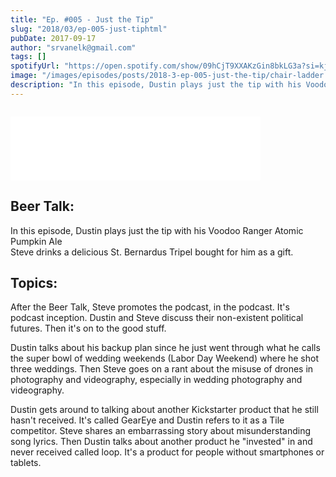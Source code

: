 ```yaml
---
title: "Ep. #005 - Just the Tip"
slug: "2018/03/ep-005-just-tiphtml"
pubDate: 2017-09-17
author: "srvanelk@gmail.com"
tags: []
spotifyUrl: "https://open.spotify.com/show/09hCjT9XXAKzGin8bkLG3a?si=kjRZvQ1JTb6Ov3HVzSSlWA"
image: "/images/episodes/posts/2018-3-ep-005-just-the-tip/chair-ladder.webp"
description: "In this episode, Dustin plays just the tip with his Voodoo Ranger Atomic Pumpkin Ale while Steve drinks a delicious St. Bernardus Tripel bought for him as a gift. Then, Steve promotes the podcast, in the podcast. It's podcast inception. Dustin and Steve discuss their non-existent political futures. Then it's on to the good stuff. Dustin talks about his backup plan since he just went through what he calls the super bowl of wedding weekends (Labor Day Weekend) where he shot three weddings. Then Steve goes on a rant about the misuse of drones in photography and videography, especially in wedding photography and videography. Dustin gets around to talking about another Kickstarter product that he still hasn't received. It's called GearEye and Dustin refers to it as a Tile competitor. Steve shares an embarrassing story about misunderstanding song lyrics. Then Dustin talks about another product he 'invested' in and never received called loop. It's a product for people without smartphones or tablets."
---
```


<figure>
  <img src="/images/episodes/posts/2018-3-ep-005-just-the-tip/chair-ladder.webp" alt="" />
</figure>
<iframe
  class="embedly-embed"
  src="//cdn.embedly.com/widgets/media.html?src=https%3A%2F%2Fanchor.fm%2Fweddingphotohangover%2Fembed%2Fepisodes%2FEp--005---Just-the-Tip-e1rihv&url=https%3A%2F%2Fanchor.fm%2Fweddingphotohangover%2Fepisodes%2FEp--005---Just-the-Tip-e1rihv&key=61d05c9d54e8455ea7a9677c366be814&type=text%2Fhtml&schema=anchor&wmode=opaque"
  width="400"
  height="102"
  scrolling="no"
  frameborder="0"
  allow="autoplay; fullscreen"
  allowfullscreen="true"
></iframe>

## Beer Talk:
In this episode, Dustin plays just the tip with his Voodoo Ranger Atomic Pumpkin Ale  
Steve drinks a delicious St. Bernardus Tripel bought for him as a gift. 

## Topics:
After the Beer Talk, Steve promotes the podcast, in the podcast. It's podcast inception. Dustin and Steve discuss their non-existent political futures. Then it's on to the good stuff.  

Dustin talks about his backup plan since he just went through what he calls the super bowl of wedding weekends (Labor Day Weekend) where he shot three weddings. Then Steve goes on a rant about the misuse of drones in photography and videography, especially in wedding photography and videography.  

Dustin gets around to talking about another Kickstarter product that he still hasn't received. It's called GearEye and Dustin refers to it as a Tile competitor. Steve shares an embarrassing story about misunderstanding song lyrics. Then Dustin talks about another product he "invested" in and never received called loop. It's a product for people without smartphones or tablets.
